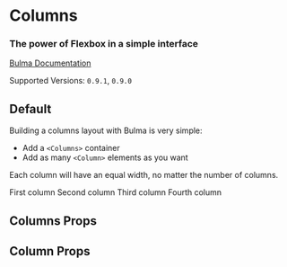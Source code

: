 

<Meta title="Layout/Columns" component={Columns} />

# Columns

### The power of **Flexbox** in a simple interface

[Bulma Documentation](https://bulma.io/documentation/columns/basics/)

Supported Versions: `0.9.1`, `0.9.0`

## Default

Building a columns layout with Bulma is very simple:

- Add a `<Columns>` container
- Add as many `<Column>` elements as you want

Each column will have an equal width, no matter the number of columns.

<Canvas>
  <Story name="Default">
    <Columns className="has-text-centered">
      <Column>
        <Notification color="primary">First column</Notification>
      </Column>
      <Column>
        <Notification color="primary">Second column</Notification>
      </Column>
      <Column>
        <Notification color="primary">Third column</Notification>
      </Column>
      <Column>
        <Notification color="primary">Fourth column</Notification>
      </Column>
    </Columns>
  </Story>
</Canvas>

## Columns Props

<ArgsTable of={Columns} />

## Column Props

<ArgsTable of={Column} />
